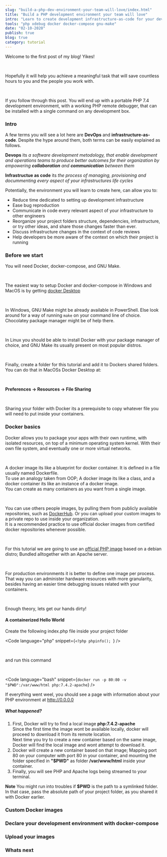 ```yaml
---
slug: "build-a-php-dev-environment-your-team-will-love/index.html"
title: "Build a PHP development environment your team will love"
intro: "Learn to create development infrastructure-as-code for your dev team"
tools: "php xdebug docker docker-compose gnu-make"
date: "02-10-2020"
publish: true
blog: true
category: tutorial
---
```


Welcome to the first post of my blog! Yikes!  

<br/>

Hopefully it will help you achieve a meaningful task that will save countless hours to you and the people you work with.  

<br/>

If you follow through this post. You will end up with a portable PHP 7.4 development environment, with a working PHP remote debugger, that can be installed with a single command on any development box.  

### Intro

A few terms you will see a lot here are **DevOps** and **infrastructure-as-code**. Despite the hype around them, both terms can be easily explained as follows.

**Devops** its _a software development metodology, that enable development and operations teams to produce better outcomes for their organization by empowering **collaboration** and **communication** between them_

**Infrastructue as code** its _the process of managing, provisioning and docummenting every aspect of your infrastructures life cycles_

Potentially, the environment you will learn to create here, can allow you to:

- Reduce time dedicated to setting up development infrastructure
- Ease bug reproduction
- Communicate in code every relevant aspect of your infrastructure to other engineers
- Reorganize your project folders structure, dependencies, infrastructure, or try other ideas, and share those changes faster than ever.
- Discuss infrastructure changes in the context of code reviews
- Help developers be more aware of the context on which their project is running

### Before we start

You will need Docker, docker-compose, and GNU Make.  

<br/>

The easiest way to setup Docker and docker-compose in Windows and MacOS is by getting [docker Desktop](https://www.docker.com/products/docker-desktop)  

<br/>

In Windows, GNU Make might be already available in PowerShell. Else look around for a way of running `make` on your command line of choice. Chocolatey package manager might be of help there.  

<br/>

In Linux you should be able to install Docker with your package manager of choice, and GNU Make its usually present on most popular distros.  

<br/>

Finally, create a folder for this tutorial and add it to Dockers shared folders. You can do that in MacOSs Docker Desktop at:  

<br/>

**Preferences -> Resources -> File Sharing**  

<br/>

Sharing your folder with Docker its a prerequisite to copy whatever file you will need to put inside your containers.  

### Docker basics

Docker allows you to package your apps with their own runtime, with isolated resources, on top of a minimum operating system kernel. With their own file system, and eventually one or more virtual networks.  

<br/>

A docker image its like a blueprint for docker container. It is defined in a file usually named Dockerfile.  
To use an analogy taken from OOP; A docker image its like a class, and a docker container its like an instance of a docker image.  
You can create as many containers as you want from a single image.  

<br/>

You can use others people images, by pulling them from publicly available repositories, such as [DockerHub](https://hub.docker.com). Or you can upload your custom images to a private repo to use inside your organization.  
It is a recommended practice to use official docker images from certified docker repositories whenever possible.  

<br/>

For this tutorial we are going to use an [official PHP image](https://hub.docker.com/_/php) based on a debian distro; Bundled alltogether with an Apache server.  

<br/>

For production environments it is better to define one image per process. That way you can administer hardware resources with more granularity, besides having an easier time debugging issues related with your containers.  

<br/>

Enough theory, lets get our hands dirty!

#### A containerized Hello World  

Create the following index.php file inside your project folder

<Code language="php" snippet={`<?php phpinfo(); `} />  

<br/>

and run this command

<br/>

<Code language="bash" snippet={`docker run -p 80:80 -v "$PWD":/var/www/html php:7.4.2-apache`} />  

If everything went weel, you should see a page with information about your PHP environment at http://0.0.0.0

##### What happened?

1. First, Docker will try to find a local image **php:7.4.2-apache**  
Since the first time the image wont be available locally, docker will proceed to download it from its remote location.  
Next time you try to create a new container based on the same image, Docker will find the local image and wont attempt to download it.
2. Docker will create a new container based on that image; Mapping port 80 on your computer with port 80 in your container, and mounting the folder specified in **"$PWD"** as folder **/var/www/html** inside your container.
3. Finally, you will see PHP and Apache logs being streamed to your terminal.

**Note** You might run into troubles if **$PWD** is the path to a symlinked folder. In that case, pass the absolute path of your project folder, as you shared it with Docker earlier.

### Custom Docker images

### Declare your development environment with docker-compose

### Upload your images

### Whats next
